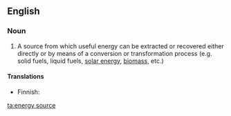 ==English==

===Noun===
{{en-noun|sg=[[energy]] [[source]]}}

# A source from which useful energy can be extracted or recovered either directly or by means of a conversion or transformation process (e.g. solid fuels, liquid fuels, [[solar energy]], [[biomass]], etc.)

====Translations====
{{top}}
* Finnish: {{t-|fi|energianlähde}}
{{mid}}
{{bottom}}

[[ta:energy source]]